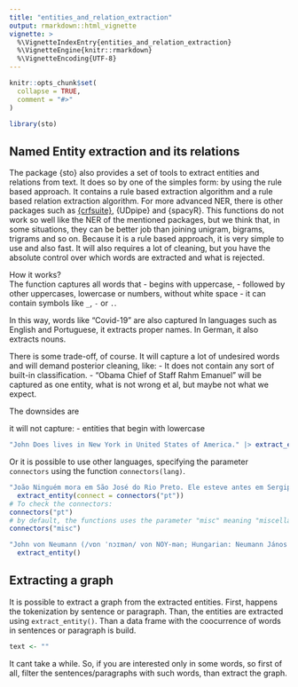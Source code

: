 ```yaml
---
title: "entities_and_relation_extraction"
output: rmarkdown::html_vignette
vignette: >
  %\VignetteIndexEntry{entities_and_relation_extraction}
  %\VignetteEngine{knitr::rmarkdown}
  %\VignetteEncoding{UTF-8}
---
```


```r
knitr::opts_chunk$set(
  collapse = TRUE,
  comment = "#>"
)
```

```r
library(sto)
```

## Named Entity extraction and its relations

The package {sto} also provides a set of tools to extract entities and relations from text. It does so by one of the simples form: by using the rule based approach. It contains a rule based extraction algorithm and a rule based relation extraction algorithm.
For more advanced NER, there is other packages such as 
[{crfsuite}](https://cran.r-project.org/web/packages/crfsuite/index.html), {UDpipe} and {spacyR}.
This functions do not work so well like the NER of the mentioned packages, but we think that, in some situations, they can be better job than joining unigram, bigrams, trigrams and so on.
Because it is a rule based approach, it is very simple to use and also fast. It will also requires a lot of cleaning, but you have the absolute control over which words are extracted and what is rejected. 

How it works?  
The function captures all words that 
- begins with uppercase, 
- followed by other uppercases, lowercase or numbers, without white space
- it can contain symbols like `_`, `-` or `.`.

In this way, words like "Covid-19" are also captured
In languages such as English and Portuguese, it extracts proper names. In German, it also extracts nouns.

There is some trade-off, of course.
It will capture a lot of undesired words and will demand posterior cleaning, like:
- It does not contain any sort of built-in classification.
- "Obama Chief of Staff Rahm Emanuel" will be captured as one entity, what is not wrong et al, but maybe not what we expect.

The downsides are 

 it will not capture:
- entities that begin with lowercase

```r
"John Does lives in New York in United States of America." |> extract_entity()
```

Or it is possible to use other languages, specifying the parameter `connectors` using the function `connectors(lang)`.

```r
"João Ninguém mora em São José do Rio Preto. Ele esteve antes em Sergipe" |>
  extract_entity(connect = connectors("pt"))
# To check the connectors:
connectors("pt")
# by default, the functions uses the parameter "misc" meaning "miscellaneous".
connectors("misc")

"John von Neumann (/vɒn ˈnɔɪmən/ von NOY-mən; Hungarian: Neumann János Lajos [ˈnɒjmɒn ˈjaːnoʃ ˈlɒjoʃ]; December 28, 1903 – February 8, 1957) was a Hungarian and American mathematician, physicist, computer scientist and engineer" |>
  extract_entity()
```




## Extracting a graph
It is possible to extract a graph from the extracted entities. First, happens the tokenization by sentence or paragraph.
Than, the entities are extracted using `extract_entity()`. Than a data frame with the coocurrence of words in sentences or paragraph is build. 

```r
text <- ""
```
It cant take a while. So, if you are interested only in some words, so first of all, filter the sentences/paragraphs with such words, than extract the graph.


